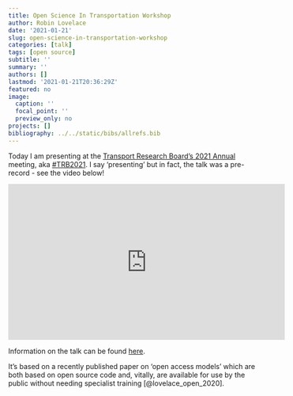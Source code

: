 ```yaml
---
title: Open Science In Transportation Workshop
author: Robin Lovelace
date: '2021-01-21'
slug: open-science-in-transportation-workshop
categories: [talk]
tags: [open source]
subtitle: ''
summary: ''
authors: []
lastmod: '2021-01-21T20:36:29Z'
featured: no
image:
  caption: ''
  focal_point: ''
  preview_only: no
projects: []
bibliography: ../../static/bibs/allrefs.bib
---
```


Today I am presenting at the [Transport Research Board's 2021 Annual](http://www.trb.org/AnnualMeeting/AnnualMeeting.aspx) meeting, aka [#TRB2021](https://twitter.com/search?q=%23TRB2021).
I say 'presenting' but in fact, the talk was a pre-record - see the video below!

<iframe width="560" height="315" src="https://www.youtube.com/embed/mpqNW9ePVtw" frameborder="0" allow="accelerometer; autoplay; clipboard-write; encrypted-media; gyroscope; picture-in-picture" allowfullscreen></iframe>


Information on the talk can be found [here](https://www.robinlovelace.net/talk/open-access-transport-models-from-collaborative-code-to-citizen-science/).

It's based on a recently published paper on 'open access models' which are both based on open source code and, vitally, are available for use by the public without needing specialist training [@lovelace_open_2020].
